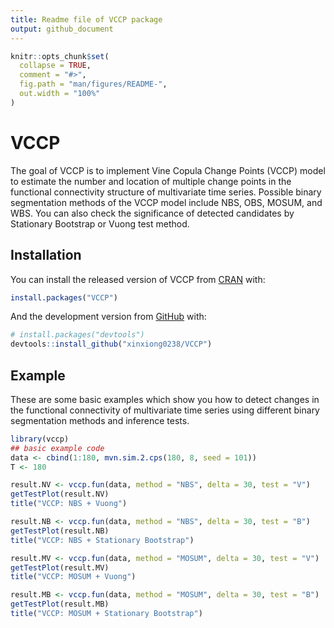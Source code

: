 ```yaml
---
title: Readme file of VCCP package
output: github_document
---
```


<!-- README.md is generated from README.Rmd. Please edit that file -->

```r
knitr::opts_chunk$set(
  collapse = TRUE,
  comment = "#>",
  fig.path = "man/figures/README-",
  out.width = "100%"
)
```

# VCCP

<!-- badges: start -->
<!-- badges: end -->

The goal of VCCP is to implement Vine Copula Change Points (VCCP) model to estimate the number and location of multiple change points in the functional connectivity structure of multivariate time series. Possible binary segmentation methods of the VCCP model include NBS, OBS, MOSUM, and WBS. You can also check the significance of detected candidates by Stationary Bootstrap or Vuong test method.

## Installation

You can install the released version of VCCP from [CRAN](https://CRAN.R-project.org) with:

``` r
install.packages("VCCP")
```

And the development version from [GitHub](https://github.com/) with: 

``` r
# install.packages("devtools")
devtools::install_github("xinxiong0238/VCCP")
```
## Example

These are some basic examples which show you how to detect changes in the functional connectivity of multivariate time series using different binary segmentation methods and inference tests.

```r
library(vccp)
## basic example code
data <- cbind(1:180, mvn.sim.2.cps(180, 8, seed = 101))
T <- 180

result.NV <- vccp.fun(data, method = "NBS", delta = 30, test = "V")
getTestPlot(result.NV)
title("VCCP: NBS + Vuong")

result.NB <- vccp.fun(data, method = "NBS", delta = 30, test = "B")
getTestPlot(result.NB)
title("VCCP: NBS + Stationary Bootstrap")

result.MV <- vccp.fun(data, method = "MOSUM", delta = 30, test = "V")
getTestPlot(result.MV)
title("VCCP: MOSUM + Vuong")

result.MB <- vccp.fun(data, method = "MOSUM", delta = 30, test = "B")
getTestPlot(result.MB)
title("VCCP: MOSUM + Stationary Bootstrap")

```

